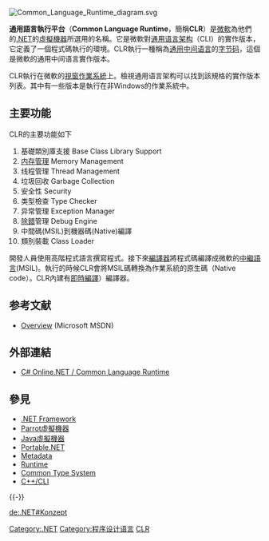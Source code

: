 {{noteTA|G1=IT}}

[[File:Common_Language_Runtime_diagram.svg|thumb]]
{{Program execution}}

'''通用語言執行平台'''（'''Common Language Runtime'''，簡稱'''CLR'''）是[[微軟|微軟]]為他們的[[.NET_Framework|.NET]]的[[虛擬機器|虛擬機器]]所選用的名稱。它是微軟對[[通用语言架构|通用语言架构]]（CLI）的實作版本，它定義了一個程式碼執行的環境。CLR執行一種稱為[[通用中间语言|通用中间语言]]的[[字节码|字节码]]，這個是微軟的通用中间语言實作版本。

CLR執行在微軟的[[視窗|視窗]][[作業系統|作業系統]]上。檢視通用语言架构可以找到該規格的實作版本列表。其中有一些版本是執行在非Windows的作業系統中。

==主要功能==
CLR的主要功能如下
# 基礎類別庫支援 Base Class Library Support
# [[内存管理|内存管理]] Memory Management
# 线程管理 Thread Management
# 垃圾回收 Garbage Collection
# 安全性 Security
# 类型檢查 Type Checker
# 异常管理 Exception Manager
# [[除錯|除錯]]管理 Debug Engine
# 中間碼(MSIL)到機器碼(Native)編譯
# 類別裝載 Class Loader

開發人員使用高階程式語言撰寫程式。接下來[[編譯器|編譯器]]將程式碼編譯成微軟的[[中间语言|中繼語言]](MSIL)。執行的時候CLR會將MSIL碼轉換為作業系統的原生碼（Native code）。CLR內建有[[即時編譯|即時編譯]]）編譯器。

== 参考文献 ==
{{Reflist}}
* [http://msdn.microsoft.com/library/default.asp?url=/library/en-us/cpguide/html/cpconcommonlanguageruntimeoverview.asp Overview] (Microsoft MSDN)

== 外部連結 ==
* [http://en.csharp-online.net/index.php?title=.NET_Common_Language_Runtime_%28CLR%29 C# Online.NET / Common Language Runtime] {{Wayback|url=http://en.csharp-online.net/index.php?title=.NET_Common_Language_Runtime_%28CLR%29 |date=20181003193655 }} 

== 參見 ==
{{Portal box|微软|软件|计算机程序设计}}
* [[.NET_Framework|.NET Framework]]
* [[Parrot虛擬機器|Parrot虛擬機器]]
* [[Java虛擬機器|Java虛擬機器]]
* [[Portable.NET|Portable.NET]]
* [[Metadata|Metadata]]
* [[Runtime|Runtime]]
* [[Common_Type_System|Common Type System]]
* [[C++/CLI|C++/CLI]]

{{-}}
{{DotNET}}

[[Category:.NET|Category:.NET]]
[[Category:程序设计语言|Category:程序设计语言]]
[[Category:虛擬機器|CLR]]

[[de:.NET#Konzept|de:.NET#Konzept]]